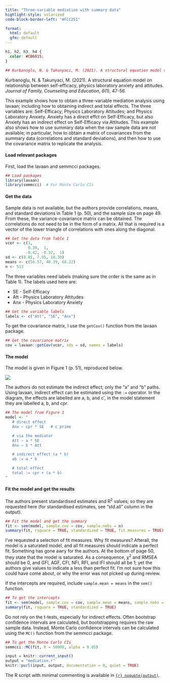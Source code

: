 ```yaml
---
title: "Three-variable mediation with summary data"
highlight-style: solarized
code-block-border-left: "#FCC251"

format: 
  html: default
  gfm: default
---
```


```css
h1, h2, h3, h4 {
  color: #CB6015;
}
```

```r


## Kurbanoglu, N. & Takunyaci, M. (2021). A structural equation model on relationship between self-efficacy, physics laboratory anxiety and attitudes. Journal of Family, Counseling and Education, 6(1), 47-56.
```

Kurbanoglu, N. & Takunyaci, M. (2021). A structural equation model on relationship between self-efficacy, physics laboratory anxiety and attitudes. *Journal of Family, Counseling and Education*, *6*(1), 47-56.

This example shows how to obtain a three-variable mediation analysis using lavaan; including how to obtaining indirect and total effects. The three variables are: Self-Efficacy; Physics Laboratory Attitudes; and Physics Laboratory Anxiety. Anxiety has a direct effct on Self-Efficacy, but also Anxiety has an indirect effect on Self-Efficacy via Attitudes. This example also shows how to use summary data when the raw sample data are not available; in particular, how to obtain a matrix of covariances from the summary data (correlations and standard deviations), and then how to use the covariance matrix to replicate the analysis. 

#### Load relevant packages

First, load the lavaan and semmcci packages.

```r

## Load packages
library(lavaan)
library(semmcci)  # For Monte Carlo CIs
```

#### Get the data

Sample data is not available, but the authors provide correlations, means, and standard deviations in Table 1 (p. 50), and the sample size on page 49. From these, the variance-covariance matrix can be obtained. The correlations do not need to be in the form of a matrix. All that is required is a vector of the lower triangle of correlations with ones along the diagonal. 

```r

## Get the data from Table 1
vcor <- c(1,
          0.30,  1,
         -0.42, -0.32,  1)
sd <- c(8.81, 7.95, 18.30)
means <- c(56.57, 40.39, 68.22)
n <- 513
```

The three variables need labels (making sure the order is the same as in Table 1). The labels used here are:  

* SE - Self-Efficacy  
* Att - Physics Laboratory Attitudes  
* Anx - Physics Laboratory Anxiety  

```r

## Get the variable labels
labels <- c("Att", "SE", "Anx")
```

To get the covariance matrix, I use the `getCov()` function from the lavaan package.

```r

## Get the covariance matrix
cov = lavaan::getCov(vcor, sds = sd, names = labels)
```

#### The model
The model is given in Figure 1 (p. 51), reproduced below.

![](images/Mediation.svg){fig-align="left"}

The authors do not estimate the indirect effect; only the "a" and "b" paths. Using lavaan, indirect effect can be estimated using the `:=` operator. In the diagram, the effects are labelled are a, b, and c$'$, in the model statement they are labelled a, b, and cpr.

```r

## The model from Figure 1
model <- "
   # direct effect
   Anx ~ cpr * SE   # c prime

   # via the mediator
   Att ~ a * SE
   Anx ~ b * Att

   # indirect effect (a * b)
   ab := a * b

   # total effect
   total := cpr + (a * b)
"
```

#### Fit the model and get the results

The authors present standardised estimates and R^2^ values; so they are requested here (for standardised estimates, see "std.all" column in the output).

```r

## Fit the model and get the summary
fit <- sem(model, sample.cov = cov, sample.nobs = n)
summary(fit, rsquare = TRUE, standardized = TRUE, fit.measures = TRUE)
```

I've requested a selection of fit measures. Why fit measures? Afterall, the model is a saturated model, and all fit measures should indicate a perfect fit. Something has gone awry for the authors. At the bottom of page 50, they state that the model is saturated. As a consequence, $\chi$^2^ and RMSEA should be 0, and GFI, AGF, CFI, NFI, RFI, and IFI should all be 1; yet the authors give values to indicate a less than perfect fit. I'm not sure how this could have come about, or why the error was not picked up during review. 

If the intercepts are required, include `sample.mean = means` in the `sem()` function.

```r

## To get the intercepts
fit <- sem(model, sample.cov = cov, sample.mean = means, sample.nobs = n)
summary(fit, rsquare = TRUE, standardized = TRUE)
```

Do not rely on the t-tests, especially for indirect effects. Often bootstrap confidence intervals are calculated, but bootstrapping requires the raw sample data.  Instead, Monte Carlo confidence intervals can be calculated using the `MC()` function from the semmcci package.

```r

## To get the Monte Carlo CIs
semmcci::MC(fit, R = 50000, alpha = 0.05)
```

```r
input = knitr::current_input()
output = "mediation.r"
knitr::purl(input, output, documentation = 0, quiet = TRUE)
```

The R script with minimal commenting is available in [`{r} noquote(output)`](`{r} noquote(output)`). 



